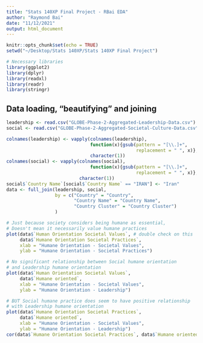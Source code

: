 ```yaml
---
title: "Stats 140XP Final Project - RBai EDA"
author: "Raymond Bai"
date: "11/12/2021"
output: html_document
---
```


```r
knitr::opts_chunk$set(echo = TRUE)
setwd("~/Desktop/Stats 140XP/Stats 140XP Final Project")

# Necessary libraries
library(ggplot2)
library(dplyr)
library(readxl)
library(readr)
library(stringr)
```

## Data loading, "beautifying" and joining

```r
leadership <- read.csv("GLOBE-Phase-2-Aggregated-Leadership-Data.csv")
social <- read.csv("GLOBE-Phase-2-Aggregated-Societal-Culture-Data.csv")

colnames(leadership) <- vapply(colnames(leadership),
                               function(x){gsub(pattern = "[\\.]+",
                                                replacement = " ", x)},
                               character(1))
colnames(social) <- vapply(colnames(social),
                               function(x){gsub(pattern = "[\\.]+",
                                                replacement = " ", x)},
                           character(1))
social$`Country Name`[social$`Country Name` == "IRAN"] <- "Iran"
data <- full_join(leadership, social,
                  by = c("Country" = "Country",
                         "Country Name" = "Country Name",
                         "Country Cluster" = "Country Cluster")
                  )
```

```r
# Just because society considers being humane as essential,
# Doesn't mean it necessarily value humane practices
plot(data$`Human Orientation Societal Values`, # double check on this
     data$`Humane Orientation Societal Practices`,
     xlab = "Humane Orientation - Societal Values",
     ylab = "Humane Orientation - Societal Practices")
```

```r
# No significant relationship between Social humane orientation
# and Leadership humane orientation
plot(data$`Human Orientation Societal Values`,
     data$`Humane oriented`,
     xlab = "Humane Orientation - Societal Values",
     ylab = "Humane Orientation - Leadership")

# BUT Social humane practice does seem to have positive relationship
# with Leadership humane orientation
plot(data$`Humane Orientation Societal Practices`,
     data$`Humane oriented`,
     xlab = "Humane Orientation - Societal Values",
     ylab = "Humane Orientation - Leadership")
cor(data$`Humane Orientation Societal Practices`, data$`Humane oriented`)
```